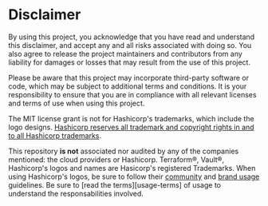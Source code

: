 # Disclaimer

By using this project, you acknowledge that you have read and understand this disclaimer, and accept any and all risks associated with doing so. You also agree to release the project maintainers and contributors from any liability for damages or losses that may result from the use of this project.

Please be aware that this project may incorporate third-party software or code, which may be subject to additional terms and conditions. It is your responsibility to ensure that you are in compliance with all relevant licenses and terms of use when using this project.

The MIT license grant is not for Hashicorp's trademarks, which include the logo designs. [Hashicorp reserves all trademark and copyright rights in and to all Hashicorp trademarks][disclaimer].

This repository **is not** associated nor audited by any of the companies mentioned: the cloud providers or Hashicorp. Terraform®, Vault®, Hashicorp's logos and names are Hasicorp's registered Trademarks. When using Hashicorp's logos, be sure to follow their [community][guidelines] and [brand usage][brand] guidelines.
Be sure to [read the terms][usage-terms] of usage to understand the responsabilities involved.

[brand]: https://www.hashicorp.com/brand
[disclaimer]: https://www.hashicorp.com/trademark-policy
[guidelines]: https://www.hashicorp.com/community-guidelines
